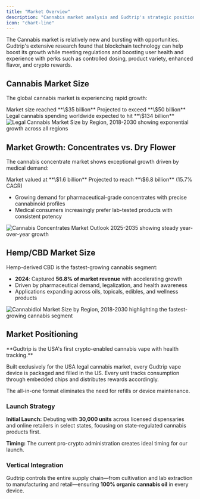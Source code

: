```yaml
---
title: "Market Overview"
description: "Cannabis market analysis and Gudtrip's strategic positioning"
icon: "chart-line"
---
```


The Cannabis market is relatively new and bursting with opportunities. Gudtrip's extensive research found that blockchain technology can help boost its growth while meeting regulations and boosting user health and experience with perks such as controlled dosing, product variety, enhanced flavor, and crypto rewards.

## Cannabis Market Size

The global cannabis market is experiencing rapid growth:

<CardGroup cols={3}>
  <Card title="2023" icon="calendar">
    Market size reached **\$35 billion**
  </Card>
  <Card title="2027" icon="arrow-trend-up">
    Projected to exceed **\$50 billion**
  </Card>
  <Card title="2030" icon="rocket">
    Legal cannabis spending worldwide expected to hit **\$134 billion**
  </Card>
</CardGroup>

<Frame caption="Legal cannabis market projected to reach $134 billion by 2030, with North America leading growth">
  <img src="/images/legal_cannabis_market.png" alt="Legal Cannabis Market Size by Region, 2018-2030 showing exponential growth across all regions" />
</Frame>

## Market Growth: Concentrates vs. Dry Flower

The cannabis concentrate market shows exceptional growth driven by medical demand:

<Steps>
  <Step title="2025">
    Market valued at **\$1.6 billion**
  </Step>
  <Step title="2035">
    Projected to reach **\$6.8 billion** (15.7% CAGR)
  </Step>
</Steps>

- Growing demand for pharmaceutical-grade concentrates with precise cannabinoid profiles
- Medical consumers increasingly prefer lab-tested products with consistent potency

<Frame caption="Cannabis concentrates market showing strong growth from $1.6B in 2025 to $6.8B by 2035 at 15.7% CAGR">
  <img src="/images/cannabis_concentrates_market_outlook.png" alt="Cannabis Concentrates Market Outlook 2025-2035 showing steady year-over-year growth" />
</Frame>

## Hemp/CBD Market Size

Hemp-derived CBD is the fastest-growing cannabis segment:

- **2024**: Captured **56.8% of market revenue** with accelerating growth
- Driven by pharmaceutical demand, legalization, and health awareness
- Applications expanding across oils, topicals, edibles, and wellness products

<Frame caption="Cannabidiol (CBD) market demonstrating rapid expansion from 2018 to 2030, with North America as the dominant region">
  <img src="/images/cannabidol_market.png" alt="Cannabidiol Market Size by Region, 2018-2030 highlighting the fastest-growing cannabis segment" />
</Frame>

## Market Positioning

<Info>
  **Gudtrip is the USA's first crypto-enabled cannabis vape with health tracking.**

  Built exclusively for the USA legal cannabis market, every Gudtrip vape device is packaged and filled in the US. Every unit tracks consumption through embedded chips and distributes rewards accordingly.
</Info>

The all-in-one format eliminates the need for refills or device maintenance.

### Launch Strategy

**Initial Launch:** Debuting with **30,000 units** across licensed dispensaries and online retailers in select states, focusing on state-regulated cannabis products first.

**Timing:** The current pro-crypto administration creates ideal timing for our launch.

### Vertical Integration

Gudtrip controls the entire supply chain—from cultivation and lab extraction to manufacturing and retail—ensuring **100% organic cannabis oil** in every device.